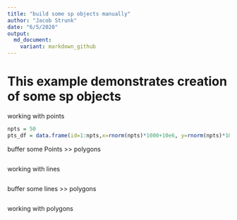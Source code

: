 ```yaml
---
title: "build some sp objects manually"
author: "Jacob Strunk"
date: "6/5/2020"
output:
  md_document:
    variant: markdown_github
---
```


# This example demonstrates creation of some sp objects

working with points
```r
npts = 50
pts_df = data.frame(id=1:npts,x=rnorm(npts)*1000+10e6, y=rnorm(npts)*1000+10e6 , z=rnorm(npts))

```


buffer some Points >> polygons
```r



```

working with lines
```r



```

buffer some lines >> polygons
```r



```

working with polygons
```r



```
